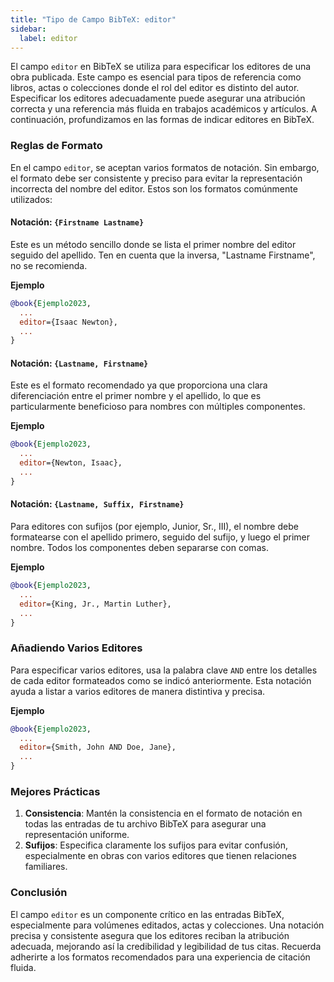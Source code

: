 ```yaml
---
title: "Tipo de Campo BibTeX: editor"
sidebar:
  label: editor
---
```



El campo `editor` en BibTeX se utiliza para especificar los editores de una obra publicada. Este campo es esencial para tipos de referencia como libros, actas o colecciones donde el rol del editor es distinto del autor. Especificar los editores adecuadamente puede asegurar una atribución correcta y una referencia más fluida en trabajos académicos y artículos. A continuación, profundizamos en las formas de indicar editores en BibTeX.

<CiteDrive />

### Reglas de Formato

En el campo `editor`, se aceptan varios formatos de notación. Sin embargo, el formato debe ser consistente y preciso para evitar la representación incorrecta del nombre del editor. Estos son los formatos comúnmente utilizados:

#### Notación: `{Firstname Lastname}`

Este es un método sencillo donde se lista el primer nombre del editor seguido del apellido. Ten en cuenta que la inversa, "Lastname Firstname", no se recomienda.

**Ejemplo**

```bibtex
@book{Ejemplo2023,
  ...
  editor={Isaac Newton},
  ...
}
```

#### Notación: `{Lastname, Firstname}`

Este es el formato recomendado ya que proporciona una clara diferenciación entre el primer nombre y el apellido, lo que es particularmente beneficioso para nombres con múltiples componentes.

**Ejemplo**

```bibtex
@book{Ejemplo2023,
  ...
  editor={Newton, Isaac},
  ...
}
```

#### Notación: `{Lastname, Suffix, Firstname}`

Para editores con sufijos (por ejemplo, Junior, Sr., III), el nombre debe formatearse con el apellido primero, seguido del sufijo, y luego el primer nombre. Todos los componentes deben separarse con comas.

**Ejemplo**

```bibtex
@book{Ejemplo2023,
  ...
  editor={King, Jr., Martin Luther},
  ...
}
```

### Añadiendo Varios Editores

Para especificar varios editores, usa la palabra clave `AND` entre los detalles de cada editor formateados como se indicó anteriormente. Esta notación ayuda a listar a varios editores de manera distintiva y precisa.

**Ejemplo**

```bibtex
@book{Ejemplo2023,
  ...
  editor={Smith, John AND Doe, Jane},
  ...
}
```

### Mejores Prácticas

1. **Consistencia**: Mantén la consistencia en el formato de notación en todas las entradas de tu archivo BibTeX para asegurar una representación uniforme.
2. **Sufijos**: Especifica claramente los sufijos para evitar confusión, especialmente en obras con varios editores que tienen relaciones familiares.

### Conclusión

El campo `editor` es un componente crítico en las entradas BibTeX, especialmente para volúmenes editados, actas y colecciones. Una notación precisa y consistente asegura que los editores reciban la atribución adecuada, mejorando así la credibilidad y legibilidad de tus citas. Recuerda adherirte a los formatos recomendados para una experiencia de citación fluida.
